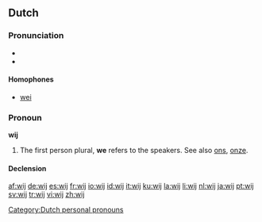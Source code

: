 ==Dutch==

===Pronunciation===
* {{audio|Nl-wij.ogg|audio}}
* {{IPA|/wɛ:/|lang=nl}}

====Homophones====
* [[wei]]

===Pronoun===
'''wij'''

# The first person plural, '''we''' refers to the speakers. See also [[ons]], [[onze]].

====Declension====
{{nl-decl-personal pronouns}}

[[Category:Dutch personal pronouns]]

[[af:wij]]
[[de:wij]]
[[es:wij]]
[[fr:wij]]
[[io:wij]]
[[id:wij]]
[[it:wij]]
[[ku:wij]]
[[la:wij]]
[[li:wij]]
[[nl:wij]]
[[ja:wij]]
[[pt:wij]]
[[sv:wij]]
[[tr:wij]]
[[vi:wij]]
[[zh:wij]]